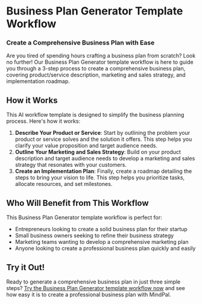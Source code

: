 


**Business Plan Generator Template Workflow**
=============================================

### Create a Comprehensive Business Plan with Ease

Are you tired of spending hours crafting a business plan from scratch? Look no further! Our Business Plan Generator template workflow is here to guide you through a 3-step process to create a comprehensive business plan, covering product/service description, marketing and sales strategy, and implementation roadmap.

**How it Works**
---------------

This AI workflow template is designed to simplify the business planning process. Here's how it works:

1. **Describe Your Product or Service**: Start by outlining the problem your product or service solves and the solution it offers. This step helps you clarify your value proposition and target audience needs.
2. **Outline Your Marketing and Sales Strategy**: Build on your product description and target audience needs to develop a marketing and sales strategy that resonates with your customers.
3. **Create an Implementation Plan**: Finally, create a roadmap detailing the steps to bring your vision to life. This step helps you prioritize tasks, allocate resources, and set milestones.

**Who Will Benefit from This Workflow**
-------------------------------------

This Business Plan Generator template workflow is perfect for:

* Entrepreneurs looking to create a solid business plan for their startup
* Small business owners seeking to refine their business strategy
* Marketing teams wanting to develop a comprehensive marketing plan
* Anyone looking to create a professional business plan quickly and easily

**Try it Out!**
---------------

Ready to generate a comprehensive business plan in just three simple steps? [Try the Business Plan Generator template workflow now](https://mindpal.space/workflow/business-plan-generator-a654ffd5) and see how easy it is to create a professional business plan with MindPal.


<PageFooter />
